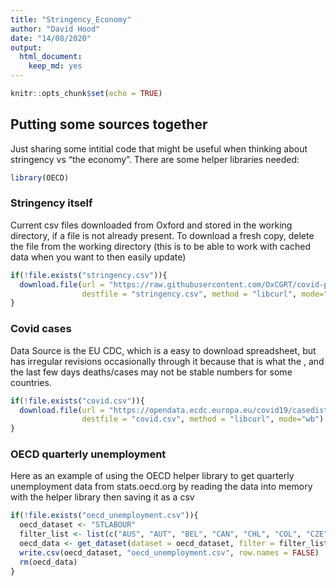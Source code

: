```yaml
---
title: "Stringency_Economy"
author: "David Hood"
date: "14/08/2020"
output: 
  html_document: 
    keep_md: yes
---
```


```r
knitr::opts_chunk$set(echo = TRUE)
```

## Putting some sources together

Just sharing some intitial code that might be useful when thinking about stringency vs "the economy". There are some helper libraries needed:

```r
library(OECD)
```

### Stringency itself

Current csv files downloaded from Oxford and stored in the working directory, if a file is not already present. To download a fresh copy, delete the file from the working directory (this is to be able to work with cached data when you want to then easily update)

```r
if(!file.exists("stringency.csv")){
  download.file(url = "https://raw.githubusercontent.com/OxCGRT/covid-policy-tracker/master/data/OxCGRT_latest.csv",
                destfile = "stringency.csv", method = "libcurl", mode="wb")
}
```

### Covid cases

Data Source is the EU CDC, which is a easy to download spreadsheet, but has irregular revisions occasionally through it because that is what the , and the last few days deaths/cases may not be stable numbers for some countries. 

```r
if(!file.exists("covid.csv")){
  download.file(url = "https://opendata.ecdc.europa.eu/covid19/casedistribution/csv",
                destfile = "covid.csv", method = "libcurl", mode="wb")
}
```

### OECD quarterly unemployment 

Here as an example of using the OECD helper library to get quarterly unemployment data from stats.oecd.org by reading the data into memory with the helper library then saving it as a csv

```r
if(!file.exists("oecd_unemployment.csv")){
  oecd_dataset <- "STLABOUR"
  filter_list <- list(c("AUS", "AUT", "BEL", "CAN", "CHL", "COL", "CZE", "DNK", "EST", "FIN", "FRA", "DEU", "GRC", "HUN", "ISL", "IRL", "ISR", "ITA", "JPN", "KOR", "LVA", "LTU", "LUX", "MEX", "NLD", "NZL", "NOR", "POL", "PRT", "SVK", "SVN", "ESP", "SWE", "CHE", "TUR", "GBR", "USA", "BRA", "IDN", "RUS", "ZAF"),"LRUNTTTT","ST","Q")
  oecd_data <- get_dataset(dataset = oecd_dataset, filter = filter_list,start_time = "2018-Q4", end_time = "2020-Q2")
  write.csv(oecd_dataset, "oecd_unemployment.csv", row.names = FALSE)
  rm(oecd_data)
}
```

